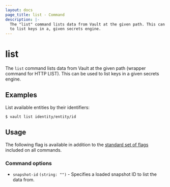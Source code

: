 ```yaml
---
layout: docs
page_title: list - Command
description: |-
  The "list" command lists data from Vault at the given path. This can be used
  to list keys in a, given secrets engine.
---
```


# list

The `list` command lists data from Vault at the given path (wrapper command for
HTTP LIST). This can be used to list keys in a given secrets engine.

## Examples

List available entities by their identifiers:

```shell-session
$ vault list identity/entity/id
```

## Usage

The following flag is available in addition to the [standard set of
flags](/vault/docs/commands) included on all commands.

### Command options

- `snapshot-id` `(string: "")` - Specifies a loaded snapshot ID to list the data from.
